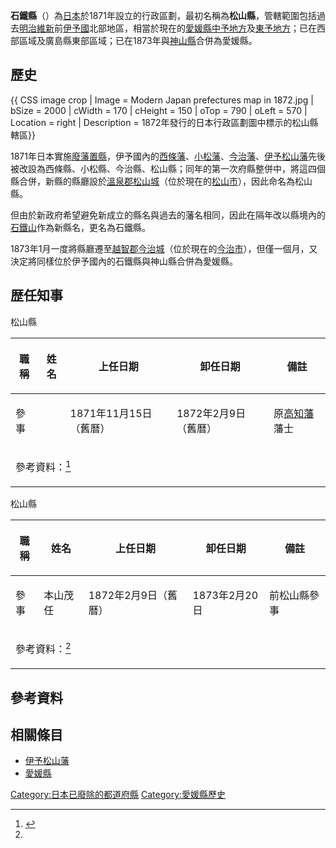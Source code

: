 '''石鐵縣'''（{{jpn|j=石鉄県|kyu=石鐵縣|hg=いしづちけん|rm=Ichizuchi ken|f=y}}）為[[日本|日本]]於1871年設立的行政區劃，最初名稱為'''松山縣'''，管轄範圍包括過去[[明治維新|明治維新]]前[[伊予國|伊予國]]北部地區，相當於現在的[[愛媛縣|愛媛縣]][[中予地方|中予地方]]及[[東予地方|東予地方]]；已在西部區域及廣島縣東部區域；已在1873年與[[神山縣_(日本)|神山縣]]合併為愛媛縣。

== 歷史 ==

{{ CSS image crop
| Image = Modern Japan prefectures map in 1872.jpg
| bSize = 2000
| cWidth = 170
| cHeight = 150
| oTop = 790
| oLeft = 570
| Location = right
| Description = 1872年發行的日本行政區劃圖中標示的松山縣轄區}}

1871年日本實施[[廢藩置縣|廢藩置縣]]，伊予國內的[[西條藩|西條藩]]、[[小松藩|小松藩]]、[[今治藩|今治藩]]、[[伊予松山藩|伊予松山藩]]先後被改設為西條縣、小松縣、今治縣、松山縣；同年的第一次府縣整併中，將這四個縣合併，新縣的縣廳設於[[溫泉郡_(日本)|溫泉郡]][[松山城_(伊予國)|松山城]]（位於現在的[[松山市|松山市]]），因此命名為松山縣。

但由於新政府希望避免新成立的縣名與過去的藩名相同，因此在隔年改以縣境內的[[石鎚山|石鐵山]]作為新縣名，更名為石鐵縣。

1873年1月一度將縣廳遷至[[越智郡|越智郡]][[今治城|今治城]]（位於現在的[[今治市|今治市]]），但僅一個月，又決定將同樣位於伊予國內的石鐵縣與神山縣合併為愛媛縣。

== 歴任知事 ==

; 松山縣
{| class="wikitable sortable" style="text-align:left; font-size:95%"
|+ 
! 職稱 !! 姓名 !! 上任日期 !! 卸任日期 !! 備註
|- align=center
| 參事 || {{Tsl|ja|本山茂任}} ||1871年11月15日（舊曆） || 1872年2月9日（舊曆）  || align=left | 原[[高知藩|高知藩]]藩士
|-
| colspan=5 | 參考資料：<ref name="kitabatake">{{Cite web| url=http://kitabatake.world.coocan.jp/rekishi49.5.html| title=戦前都道府県知事総覧| work=日本の歴史学講座| language=ja| accessdate=2022-06-06}}</ref>
|}

; 松山縣
{| class="wikitable sortable" style="text-align:left; font-size:95%"
|+ 
! 職稱 !! 姓名 !! 上任日期 !! 卸任日期 !! 備註
|- align=center
| 參事 || 本山茂任 || 1872年2月9日（舊曆） || 1873年2月20日 || align=left | 前松山縣參事
|-
| colspan=5 | 參考資料：<ref name="kitabatake"/>
|}

== 參考資料 ==
{{Reflist|30em}}

== 相關條目 ==

* [[伊予松山藩|伊予松山藩]]
* [[愛媛縣|愛媛縣]]

{{日本已廢除的府縣}}

{{DEFAULTSORT:Ishizuchi}}
[[Category:日本已廢除的都道府縣|Category:日本已廢除的都道府縣]]
[[Category:愛媛縣歷史|Category:愛媛縣歷史]]